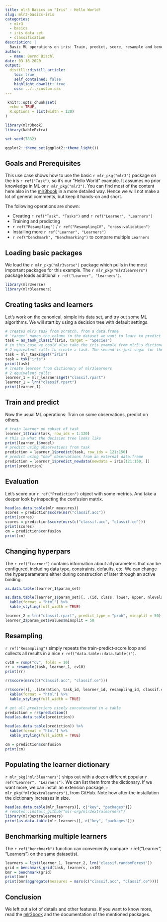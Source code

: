 ```yaml
---
title: mlr3 Basics on "Iris" - Hello World!
slug: mlr3-basics-iris
categories:
  - mlr3
  - basics
  - iris data set
  - classification
description: |
  Basic ML operations on iris: Train, predict, score, resample and benchmark. A simple, hands-on intro to mlr3.
author:
  - name: Bernd Bischl
date: 03-18-2020
output:
  distill::distill_article:
    toc: true
    self_contained: false
    highlight_downlit: true
    css: ../../custom.css
---
```


```r
 knitr::opts_chunk$set(
  echo = TRUE,
  R.options = list(width = 120)
)

library(mlr3book)
library(kableExtra)

set.seed(7832)

ggplot2::theme_set(ggplot2::theme_light())
```

## Goals and Prerequisites

This use case shows how to use the basic `r mlr_pkg("mlr3")` package on the iris `r ref("Task")`, so it's our "Hello World" example.
It assumes no prior knowledge in ML or `r mlr_pkg("mlr3")`.
You can find most of the content here also in the [mlr3book](https://mlr3book.mlr-org.com/) in a more detailed way.
Hence we will not make a lot of general comments, but keep it hands-on and short.

The following operations are shown:

* Creating `r ref("Task", "Tasks")` and `r ref("Learner", "Learners")`
* Training and predicting
* `r ref("Resampling")` / `r ref("ResamplingCV", "cross-validation")`
* Installing more `r ref("Learner", "Learners")`
* `r ref("benchmark", "Benchmarking")` to compare multiple `Learners`

## Loading basic packages

We load the `r mlr_pkg("mlr3verse")` package which pulls in the most important packages for this example.
The `r mlr_pkg("mlr3learners")` package loads additional `r ref("Learner", "learners")`.

```r
library(mlr3verse)
library(mlr3learners)
```

## Creating tasks and learners

Let's work on the canonical, simple iris data set, and try out some ML algorithms.
We will start by using a decision tree with default settings.

```r
# creates mlr3 task from scratch, from a data.frame
# 'target' names the column in the dataset we want to learn to predict
task = as_task_classif(iris, target = "Species")
# in this case we could also take the iris example from mlr3's dictionary of shipped example tasks
# 2 equivalent calls to create a task. The second is just sugar for the user.
task = mlr_tasks$get("iris")
task = tsk("iris")
print(task)
# create learner from dictionary of mlr3learners
# 2 equivalent calls:
learner_1 = mlr_learners$get("classif.rpart")
learner_1 = lrn("classif.rpart")
print(learner_1)
```

## Train and predict

Now the usual ML operations: Train on some observations, predict on others.

```r
# train learner on subset of task
learner_1$train(task, row_ids = 1:120)
# this is what the decision tree looks like
print(learner_1$model)
# predict using observations from task
prediction = learner_1$predict(task, row_ids = 121:150)
# predict using "new" observations from an external data.frame
prediction = learner_1$predict_newdata(newdata = iris[121:150, ])
print(prediction)
```

## Evaluation

Let's score our `r ref("Prediction")` object with some metrics.
And take a deeper look by inspecting the confusion matrix.

```r
head(as.data.table(mlr_measures))
scores = prediction$score(msr("classif.acc"))
print(scores)
scores = prediction$score(msrs(c("classif.acc", "classif.ce")))
print(scores)
cm = prediction$confusion
print(cm)
```

## Changing hyperpars

The `r ref("Learner")` contains information about all parameters that can be configured, including data type, constraints, defaults, etc.
We can change the hyperparameters either during construction of later through an active binding.

```r
as.data.table(learner_1$param_set)
```

```r
as.data.table(learner_1$param_set)[, .(id, class, lower, upper, nlevels)] %>%
  kable(format = "html") %>%
  kable_styling(full_width = TRUE)
```

```r
learner_2 = lrn("classif.rpart", predict_type = "prob", minsplit = 50)
learner_2$param_set$values$minsplit = 50
```

## Resampling

`r ref("Resampling")` simply repeats the train-predict-score loop and collects all results in a nice `r ref("data.table::data.table()")`.

```r
cv10 = rsmp("cv", folds = 10)
rr = resample(task, learner_1, cv10)
print(rr)
```

```r
rr$score(msrs(c("classif.acc", "classif.ce")))
```

```r
rr$score()[, .(iteration, task_id, learner_id, resampling_id, classif.ce)] %>%
  kable(format = "html") %>%
  kable_styling(full_width = TRUE)
```

```r
# get all predictions nicely concatenated in a table
prediction = rr$prediction()
head(as.data.table(prediction))
```

```r
head(as.data.table(prediction)) %>%
  kable(format = "html") %>%
  kable_styling(full_width = TRUE)
```

```r
cm = prediction$confusion
print(cm)
```

## Populating the learner dictionary

`r mlr_pkg("mlr3learners")` ships out with a dozen different popular `r ref("Learner", "Learners")`.
We can list them from the dictionary.
If we want more, we can install an extension package, `r mlr_pkg("mlr3extralearners")`, from GitHub.
Note how after the installation the dictionary increases in size.

```r
head(as.data.table(mlr_learners)[, c("key", "packages")])
# remotes::install_github("mlr-org/mlr3extralearners")
library(mlr3extralearners)
print(as.data.table(mlr_learners)[, c("key", "packages")])
```

## Benchmarking multiple learners

The `r ref("benchmark")` function can conveniently compare `r ref("Learner", "Learners") on the same dataset(s).

```r
learners = list(learner_1, learner_2, lrn("classif.randomForest"))
grid = benchmark_grid(task, learners, cv10)
bmr = benchmark(grid)
print(bmr)
print(bmr$aggregate(measures = msrs(c("classif.acc", "classif.ce"))))
```

## Conclusion

We left out a lot of details and other features.
If you want to know more, read the [mlr3book](https://mlr3book.mlr-org.com/) and the documentation of the mentioned packages.
